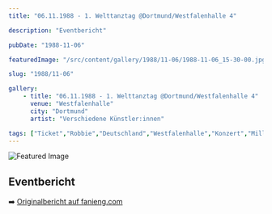 ```yaml
---
title: "06.11.1988 - 1. Welttanztag @Dortmund/Westfalenhalle 4"

description: "Eventbericht"

pubDate: "1988-11-06"

featuredImage: "/src/content/gallery/1988/11-06/1988-11-06_15-30-00.jpg"

slug: "1988/11-06"

gallery:
    - title: "06.11.1988 - 1. Welttanztag @Dortmund/Westfalenhalle 4"
      venue: "Westfalenhalle"
      city: "Dortmund"
      artist: "Verschiedene Künstler:innen"

tags: ["Ticket","Robbie","Deutschland","Westfalenhalle","Konzert","Milli Vanilli", "Robbie Zieger", "Verschiedene Künstler:innen","Dortmund","€0.00","1988"]
---
```


![Featured Image](/src/content/gallery/1988/11-06/1988-11-06_15-30-00.jpg)

## Eventbericht

➡️ [Originalbericht auf fanieng.com](https://fanieng.com/1988/11/06/06-11-1988-1-welttanztag-dortmund-westfalenhalle-4)
